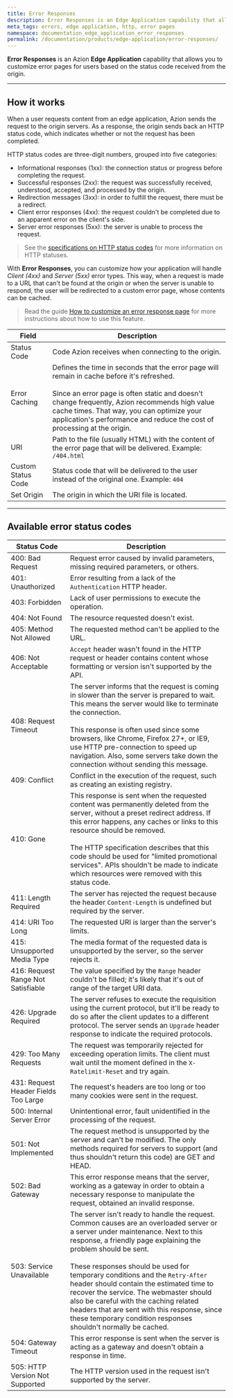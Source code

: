 ```yaml
---
title: Error Responses
description: Error Responses is an Edge Application capability that allows you to customize error pages for users based on the status code received from the origin.
meta_tags: errors, edge application, http, error pages
namespace: documentation_edge_application_error_responses
permalink: /documentation/products/edge-application/error-responses/
---
```


**Error Responses** is an Azion **Edge Application** capability that allows you to customize error pages for users based on the status code received from the origin.

---

## How it works

When a user requests content from an edge application, Azion sends the request to the origin servers. As a response, the origin sends back an HTTP status code, which indicates whether or not the request has been completed.

HTTP status codes are three-digit numbers, grouped into five categories:

- Informational responses (1xx): the connection status or progress before completing the request.
- Successful responses (2xx): the request was successfully received, understood, accepted, and processed by the origin.
- Redirection messages (3xx): in order to fulfill the request, there must be a redirect.
- Client error responses (4xx): the request couldn't be completed due to an apparent error on the client's side.
- Server error responses (5xx): the server is unable to process the request.

> See the [specifications on HTTP status codes](https://httpwg.org/specs/rfc9110.html#overview.of.status.codes) for more information on HTTP statuses.

With **Error Responses**, you can customize how your application will handle *Client (4xx)* and *Server (5xx)* error types. This way, when a request is made to a URL that can't be found at the origin or when the server is unable to respond, the user will be redirected to a custom error page, whose contents can be cached.

> Read the guide [How to customize an error response page](/en/documentation/products/guides/customizing-error-response-page/) for more instructions about how to use this feature.

| Field | Description |
| --- | --- |
| Status Code | Code Azion receives when connecting to the origin. |
| Error Caching | Defines the time in seconds that the error page will remain in cache before it's refreshed.<br /><br />Since an error page is often static and doesn't change frequently, Azion recommends high value cache times. That way, you can optimize your application's performance and reduce the cost of processing at the origin. |
| URI | Path to the file (usually HTML) with the content of the error page that will be delivered. Example: `/404.html` |
| Custom Status Code | Status code that will be delivered to the user instead of the original one. Example: `404` |
| Set Origin | The origin in which the URI file is located. |

---

## Available error status codes

| Status Code | Description |
| --- | --- |
| 400: Bad Request | Request error caused by invalid parameters, missing required parameters, or others. |
| 401: Unauthorized | Error resulting from a lack of the `Authentication` HTTP header. |
| 403: Forbidden | Lack of user permissions to execute the operation. |
| 404: Not Found | The resource requested doesn't exist. |
| 405: Method Not Allowed | The requested method can't be applied to the URL. |
| 406: Not Acceptable | `Accept` header wasn't found in the HTTP request or header contains content whose formatting or version isn't supported by the API. |
| 408: Request Timeout | The server informs that the request is coming in slower than the server is prepared to wait. This means the server would like to terminate the connection.<br /><br />This response is often used since some browsers, like Chrome, Firefox 27+, or IE9, use HTTP pre-connection to speed up navigation. Also, some servers take down the connection without sending this message. |
| 409: Conflict | Conflict in the execution of the request, such as creating an existing registry. |
| 410: Gone | This response is sent when the requested content was permanently deleted from the server, without a preset redirect address. If this error happens, any caches or links to this resource should be removed.<br /><br />The HTTP specification describes that this code should be used for "limited promotional services". APIs shouldn't be made to indicate which resources were removed with this status code. |
| 411: Length Required | The server has rejected the request because the header `Content-Length` is undefined but required by the server. |
| 414: URI Too Long | The requested URI is larger than the server's limits. |
| 415: Unsupported Media Type | The media format of the requested data is unsupported by the server, so the server rejects it. |
| 416: Request Range Not Satisfiable | The value specified by the `Range` header couldn't be filled; it's likely that it's out of range of the target URI data. |
| 426: Upgrade Required | The server refuses to execute the requisition using the current protocol, but it'll be ready to do so after the client updates to a different protocol. The server sends an `Upgrade` header response to indicate the required protocols. |
| 429: Too Many Requests | The request was temporarily rejected for exceeding operation limits. The client must wait until the moment defined in the `X-Ratelimit-Reset` and try again. |
| 431: Request Header Fields Too Large | The request's headers are too long or too many cookies were sent in the request. |
| 500: Internal Server Error | Unintentional error, fault unidentified in the processing of the request. |
| 501: Not Implemented | The request method is unsupported by the server and can't be modified. The only methods required for servers to support (and thus shouldn't return this code) are GET and HEAD. |
| 502: Bad Gateway | This error response means that the server, working as a gateway in order to obtain a necessary response to manipulate the request, obtained an invalid response. |
| 503: Service Unavailable | The server isn't ready to handle the request. Common causes are an overloaded server or a server under maintenance. Next to this response, a friendly page explaining the problem should be sent.<br /><br />These responses should be used for temporary conditions and the `Retry-After` header should contain the estimated time to recover the service. The webmaster should also be careful with the caching related headers that are sent with this response, since these temporary condition responses shouldn't normally be cached. |
| 504: Gateway Timeout | This error response is sent when the server is acting as a gateway and doesn't obtain a response in time. |
| 505: HTTP Version Not Supported | The HTTP version used in the request isn't supported by the server. |
